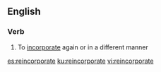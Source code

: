 ==English==

===Verb===
{{en-verb|reincorporat}}

# To [[incorporate]] again or in a different manner

[[es:reincorporate]]
[[ku:reincorporate]]
[[vi:reincorporate]]